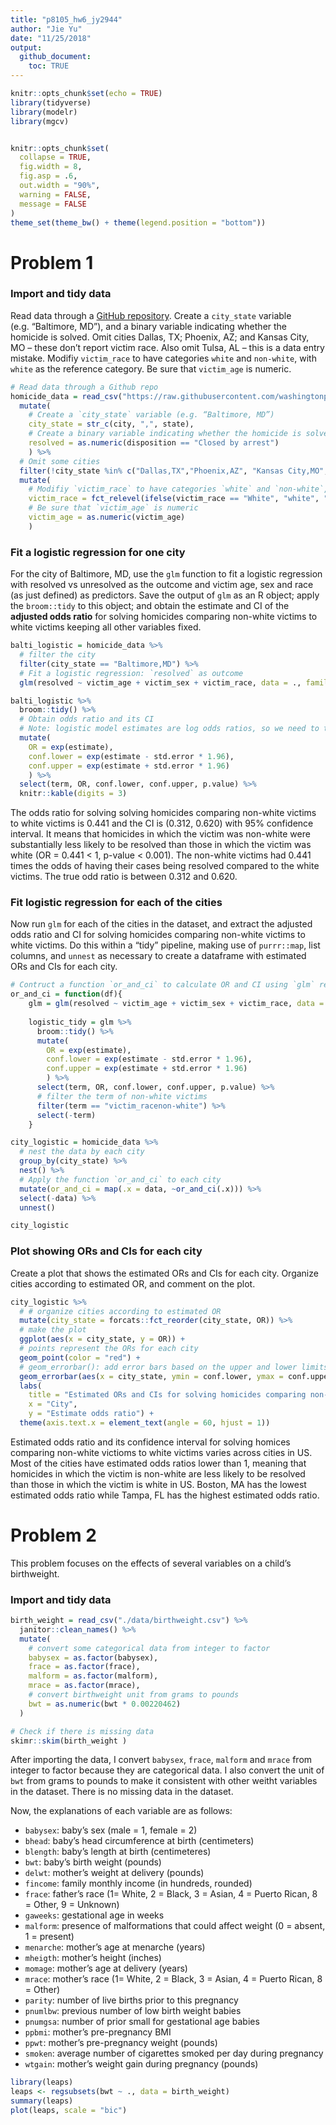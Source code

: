 ```yaml
---
title: "p8105_hw6_jy2944"
author: "Jie Yu"
date: "11/25/2018"
output: 
  github_document:
    toc: TRUE
---
```


```r
knitr::opts_chunk$set(echo = TRUE)
library(tidyverse)
library(modelr)
library(mgcv)


knitr::opts_chunk$set(
  collapse = TRUE,
  fig.width = 8,
  fig.asp = .6,
  out.width = "90%",
  warning = FALSE,
  message = FALSE
)
theme_set(theme_bw() + theme(legend.position = "bottom"))
```

# Problem 1

### Import and tidy data

Read data through a [GitHub repository](https://github.com/washingtonpost/data-homicides). Create a `city_state` variable (e.g. “Baltimore, MD”), and a binary variable indicating whether the homicide is solved. Omit cities Dallas, TX; Phoenix, AZ; and Kansas City, MO – these don’t report victim race. Also omit Tulsa, AL – this is a data entry mistake. Modifiy `victim_race` to have categories `white` and `non-white`, with `white` as the reference category. Be sure that `victim_age` is numeric.

```r
# Read data through a Github repo
homicide_data = read_csv("https://raw.githubusercontent.com/washingtonpost/data-homicides/master/homicide-data.csv") %>% 
  mutate(
    # Create a `city_state` variable (e.g. “Baltimore, MD”)
    city_state = str_c(city, ",", state),
    # Create a binary variable indicating whether the homicide is solved: 1 - solved; 0 - unsolved
    resolved = as.numeric(disposition == "Closed by arrest")
    ) %>% 
  # Omit some cities
  filter(!city_state %in% c("Dallas,TX","Phoenix,AZ", "Kansas City,MO", "Tulsa,AL")) %>%
  mutate(
    # Modifiy `victim_race` to have categories `white` and `non-white`, with `white` as the reference
    victim_race = fct_relevel(ifelse(victim_race == "White", "white", "non-white"), "white"),
    # Be sure that `victim_age` is numeric
    victim_age = as.numeric(victim_age)
    )
```

### Fit a logistic regression for one city

For the city of Baltimore, MD, use the `glm` function to fit a logistic regression with resolved vs unresolved as the outcome and victim age, sex and race (as just defined) as predictors. Save the output of `glm` as an R object; apply the `broom::tidy` to this object; and obtain the estimate and CI of the **adjusted odds ratio** for solving homicides comparing non-white victims to white victims keeping all other variables fixed.

```r
balti_logistic = homicide_data %>% 
  # filter the city
  filter(city_state == "Baltimore,MD") %>% 
  # Fit a logistic regression: `resolved` as outcome
  glm(resolved ~ victim_age + victim_sex + victim_race, data = ., family = binomial()) 

balti_logistic %>% 
  broom::tidy() %>% 
  # Obtain odds ratio and its CI
  # Note: logistic model estimates are log odds ratios, so we need to tranform them back
  mutate(
    OR = exp(estimate),
    conf.lower = exp(estimate - std.error * 1.96),
    conf.upper = exp(estimate + std.error * 1.96)
    ) %>%
  select(term, OR, conf.lower, conf.upper, p.value) %>% 
  knitr::kable(digits = 3)
```

The odds ratio for solving solving homicides comparing non-white victims to white victims is 0.441 and the CI is (0.312, 0.620) with 95% confidence interval. It means that homicides in which the victim was non-white were substantially less likely to be resolved than those in which the victim was white (OR = 0.441 < 1, p-value < 0.001). The non-white victims had 0.441 times the odds of having their cases being resolved compared to the white victims. The true odd ratio is between 0.312 and 0.620.

### Fit logistic regression for each of the cities

Now run `glm` for each of the cities in the dataset, and extract the adjusted odds ratio and CI for solving homicides comparing non-white victims to white victims. Do this within a “tidy” pipeline, making use of `purrr::map`, list columns, and `unnest` as necessary to create a dataframe with estimated ORs and CIs for each city.

```r
# Contruct a function `or_and_ci` to calculate OR and CI using `glm` results
or_and_ci = function(df){
    glm = glm(resolved ~ victim_age + victim_sex + victim_race, data = df, family = binomial())
    
    logistic_tidy = glm %>% 
      broom::tidy() %>% 
      mutate(
        OR = exp(estimate),
        conf.lower = exp(estimate - std.error * 1.96),
        conf.upper = exp(estimate + std.error * 1.96)
        ) %>%
      select(term, OR, conf.lower, conf.upper, p.value) %>% 
      # filter the term of non-white victims
      filter(term == "victim_racenon-white") %>% 
      select(-term)
    }

city_logistic = homicide_data %>% 
  # nest the data by each city
  group_by(city_state) %>% 
  nest() %>% 
  # Apply the function `or_and_ci` to each city
  mutate(or_and_ci = map(.x = data, ~or_and_ci(.x))) %>% 
  select(-data) %>% 
  unnest()

city_logistic
```


### Plot showing ORs and CIs for each city

Create a plot that shows the estimated ORs and CIs for each city. Organize cities according to estimated OR, and comment on the plot.

```r
city_logistic %>% 
  # # organize cities according to estimated OR
  mutate(city_state = forcats::fct_reorder(city_state, OR)) %>% 
  # make the plot
  ggplot(aes(x = city_state, y = OR)) + 
  # points represent the ORs for each city
  geom_point(color = "red") + 
  # geom_errorbar(): add error bars based on the upper and lower limits
  geom_errorbar(aes(x = city_state, ymin = conf.lower, ymax = conf.upper)) + 
  labs(
    title = "Estimated ORs and CIs for solving homicides comparing non-white victims to white victims", 
    x = "City", 
    y = "Estimate odds ratio") +
  theme(axis.text.x = element_text(angle = 60, hjust = 1))

```

Estimated odds ratio and its confidence interval for solving homices comparing non-white victioms to white victims varies across cities in US. Most of the cities have estimated odds ratios lower than 1, meaning that homicides in which the victim is non-white are less likely to be resolved than those in which the victim is white in US. Boston, MA has the lowest estimated odds ratio while Tampa, FL has the highest estimated odds ratio.

# Problem 2

This problem focuses on the effects of several variables on a child's birthweight.

### Import and tidy data

```r
birth_weight = read_csv("./data/birthweight.csv") %>%
  janitor::clean_names() %>% 
  mutate(
    # convert some categorical data from integer to factor
    babysex = as.factor(babysex),
    frace = as.factor(frace),
    malform = as.factor(malform),
    mrace = as.factor(mrace),
    # convert birthweight unit from grams to pounds
    bwt = as.numeric(bwt * 0.00220462)
  )

# Check if there is missing data
skimr::skim(birth_weight )
```

After importing the data, I convert `babysex`, `frace`, `malform` and `mrace` from integer to factor because they are categorical data. I also convert the unit of `bwt` from grams to pounds to make it consistent with other weitht variables in the dataset. There is no missing data in the dataset.

Now, the explanations of each variable are as follows:

* `babysex`: baby’s sex (male = 1, female = 2)
* `bhead`: baby’s head circumference at birth (centimeters)
* `blength`: baby’s length at birth (centimeteres)
* `bwt`: baby’s birth weight (pounds)
* `delwt`: mother’s weight at delivery (pounds)
* `fincome`: family monthly income (in hundreds, rounded)
* `frace`: father’s race (1= White, 2 = Black, 3 = Asian, 4 = Puerto Rican, 8 = Other, 9 = Unknown)
* `gaweeks`: gestational age in weeks
* `malform`: presence of malformations that could affect weight (0 = absent, 1 = present)
* `menarche`: mother’s age at menarche (years)
* `mheigth`: mother’s height (inches)
* `momage`: mother’s age at delivery (years)
* `mrace`: mother’s race (1= White, 2 = Black, 3 = Asian, 4 = Puerto Rican, 8 = Other)
* `parity`: number of live births prior to this pregnancy
* `pnumlbw`: previous number of low birth weight babies
* `pnumgsa`: number of prior small for gestational age babies
* `ppbmi`: mother’s pre-pregnancy BMI
* `ppwt`: mother’s pre-pregnancy weight (pounds)
* `smoken`: average number of cigarettes smoked per day during pregnancy
* `wtgain`: mother’s weight gain during pregnancy (pounds)

```r
library(leaps)
leaps <- regsubsets(bwt ~ ., data = birth_weight)
summary(leaps)
plot(leaps, scale = "bic")

```

